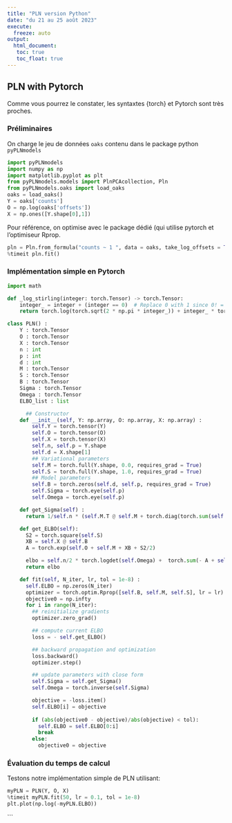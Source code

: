 ```yaml
---
title: "PLN version Python"
date: "du 21 au 25 août 2023"
execute:
  freeze: auto    
output: 
  html_document:
   toc: true
   toc_float: true
---
```


## PLN with Pytorch

Comme vous pourrez le constater, les syntaxtes {torch} et Pytorch sont très proches.

### Préliminaires

On charge le jeu de données `oaks` contenu dans le package python `pyPLNmodels`

```python
import pyPLNmodels
import numpy as np
import matplotlib.pyplot as plt
from pyPLNmodels.models import PlnPCAcollection, Pln
from pyPLNmodels.oaks import load_oaks
oaks = load_oaks()
Y = oaks['counts']
O = np.log(oaks['offsets'])
X = np.ones([Y.shape[0],1])
```

Pour référence, on optimise avec le package dédié (qui utilise pytorch  et l'optimiseur Rprop. 

```python
pln = Pln.from_formula("counts ~ 1 ", data = oaks, take_log_offsets = True)
%timeit pln.fit()
```

### Implémentation simple en Pytorch


```python
import math

def _log_stirling(integer: torch.Tensor) -> torch.Tensor:
    integer_ = integer + (integer == 0)  # Replace 0 with 1 since 0! = 1!
    return torch.log(torch.sqrt(2 * np.pi * integer_)) + integer_ * torch.log(integer_ / math.exp(1))

class PLN() :
    Y : torch.Tensor
    O : torch.Tensor
    X : torch.Tensor
    n : int
    p : int
    d : int
    M : torch.Tensor
    S : torch.Tensor
    B : torch.Tensor
    Sigma : torch.Tensor
    Omega : torch.Tensor
    ELBO_list : list

      ## Constructor
    def __init__(self, Y: np.array, O: np.array, X: np.array) : 
        self.Y = torch.tensor(Y)
        self.O = torch.tensor(O)
        self.X = torch.tensor(X)
        self.n, self.p = Y.shape
        self.d = X.shape[1]
        ## Variational parameters
        self.M = torch.full(Y.shape, 0.0, requires_grad = True)
        self.S = torch.full(Y.shape, 1.0, requires_grad = True)
        ## Model parameters
        self.B = torch.zeros(self.d, self.p, requires_grad = True)
        self.Sigma = torch.eye(self.p)
        self.Omega = torch.eye(self.p)

    def get_Sigma(self) :
      return 1/self.n * (self.M.T @ self.M + torch.diag(torch.sum(self.S**2, dim = 0)))

    def get_ELBO(self): 
      S2 = torch.square(self.S)
      XB = self.X @ self.B
      A = torch.exp(self.O + self.M + XB + S2/2)

      elbo = self.n/2 * torch.logdet(self.Omega) +  torch.sum(- A + self.Y * (self.O + self.M + XB) + .5 * torch.log(S2)) - .5 * torch.trace(self.M.T @ self.M + torch.diag(torch.sum(S2, dim = 0)) @ self.Omega) + .5 * self.n * self.p  - torch.sum(_log_stirling(self.Y))
      return elbo

    def fit(self, N_iter, lr, tol = 1e-8) :
      self.ELBO = np.zeros(N_iter)
      optimizer = torch.optim.Rprop([self.B, self.M, self.S], lr = lr)
      objective0 = np.infty
      for i in range(N_iter):
        ## reinitialize gradients
        optimizer.zero_grad()

        ## compute current ELBO
        loss = - self.get_ELBO()

        ## backward propagation and optimization
        loss.backward()
        optimizer.step()

        ## update parameters with close form
        self.Sigma = self.get_Sigma()
        self.Omega = torch.inverse(self.Sigma)

        objective = -loss.item()
        self.ELBO[i] = objective
        
        if (abs(objective0 - objective)/abs(objective) < tol):
          self.ELBO = self.ELBO[0:i]
          break
        else:
          objective0 = objective
```

### Évaluation du temps de calcul

Testons notre implémentation simple de PLN utilisant:

```python
myPLN = PLN(Y, O, X)
%timeit myPLN.fit(50, lr = 0.1, tol = 1e-8)
plt.plot(np.log(-myPLN.ELBO))
```

```
